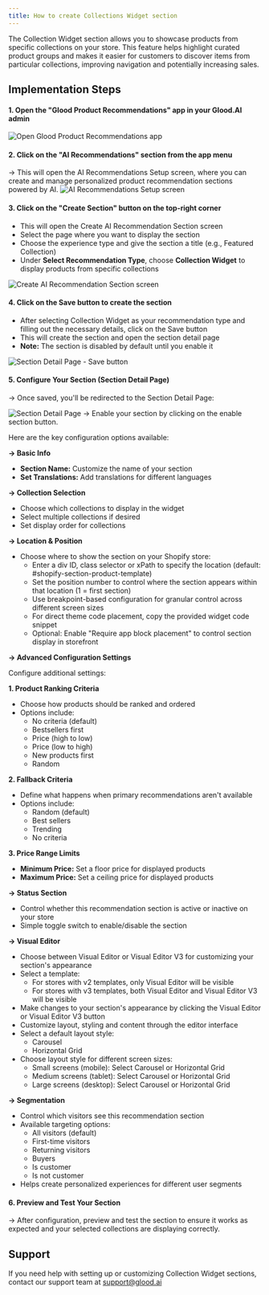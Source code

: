 ```yaml
---
title: How to create Collections Widget section
---
```


The Collection Widget section allows you to showcase products from specific collections on your store. This feature helps highlight curated product groups and makes it easier for customers to discover items from particular collections, improving navigation and potentially increasing sales.

## Implementation Steps

#### 1. Open the "Glood Product Recommendations" app in your Glood.AI admin
<img src="/images/checkout-upsell-01.png" alt="Open Glood Product Recommendations app" />

#### 2. Click on the "AI Recommendations" section from the app menu
→ This will open the AI Recommendations Setup screen, where you can create and manage personalized product recommendation sections powered by AI.
<img src="/images/section-setup-01.png" alt="AI Recommendations Setup screen" />

#### 3. Click on the "Create Section" button on the top-right corner
- This will open the Create AI Recommendation Section screen
- Select the page where you want to display the section
- Choose the experience type and give the section a title (e.g., Featured Collection)
- Under **Select Recommendation Type**, choose **Collection Widget** to display products from specific collections
<img src="/images/section-setup-02.png" alt="Create AI Recommendation Section screen" />

#### 4. Click on the Save button to create the section
- After selecting Collection Widget as your recommendation type and filling out the necessary details, click on the Save button
- This will create the section and open the section detail page
- **Note:** The section is disabled by default until you enable it
<img src="/images/section-setup-26.png" alt="Section Detail Page - Save button" />


#### 5. Configure Your Section (Section Detail Page)
→ Once saved, you'll be redirected to the Section Detail Page:

<img src="/images/section-setup-27.png" alt="Section Detail Page" />
→ Enable your section by clicking on the enable section button.

Here are the key configuration options available:

**→ Basic Info**
- **Section Name:** Customize the name of your section
- **Set Translations:** Add translations for different languages

**→ Collection Selection**
- Choose which collections to display in the widget
- Select multiple collections if desired
- Set display order for collections

**→ Location & Position**
- Choose where to show the section on your Shopify store:
  - Enter a div ID, class selector or xPath to specify the location (default: #shopify-section-product-template)
  - Set the position number to control where the section appears within that location (1 = first section)
  - Use breakpoint-based configuration for granular control across different screen sizes
  - For direct theme code placement, copy the provided widget code snippet
  - Optional: Enable "Require app block placement" to control section display in storefront

**→ Advanced Configuration Settings**

Configure additional settings:

**1. Product Ranking Criteria**
- Choose how products should be ranked and ordered
- Options include:
  - No criteria (default)
  - Bestsellers first
  - Price (high to low)
  - Price (low to high)
  - New products first
  - Random

**2. Fallback Criteria**
- Define what happens when primary recommendations aren't available
- Options include:
  - Random (default)
  - Best sellers
  - Trending
  - No criteria

**3. Price Range Limits**
- **Minimum Price:** Set a floor price for displayed products
- **Maximum Price:** Set a ceiling price for displayed products

**→ Status Section**
- Control whether this recommendation section is active or inactive on your store
- Simple toggle switch to enable/disable the section

**→ Visual Editor**
- Choose between Visual Editor or Visual Editor V3 for customizing your section's appearance
- Select a template:
  - For stores with v2 templates, only Visual Editor will be visible
  - For stores with v3 templates, both Visual Editor and Visual Editor V3 will be visible
- Make changes to your section's appearance by clicking the Visual Editor or Visual Editor V3 button
- Customize layout, styling and content through the editor interface
- Select a default layout style:
  - Carousel
  - Horizontal Grid
- Choose layout style for different screen sizes:
  - Small screens (mobile): Select Carousel or Horizontal Grid
  - Medium screens (tablet): Select Carousel or Horizontal Grid
  - Large screens (desktop): Select Carousel or Horizontal Grid

**→ Segmentation**
- Control which visitors see this recommendation section
- Available targeting options:
  - All visitors (default)
  - First-time visitors
  - Returning visitors
  - Buyers
  - Is customer
  - Is not customer
- Helps create personalized experiences for different user segments

#### 6. Preview and Test Your Section
→ After configuration, preview and test the section to ensure it works as expected and your selected collections are displaying correctly.

## Support

If you need help with setting up or customizing Collection Widget sections, contact our support team at support@glood.ai
